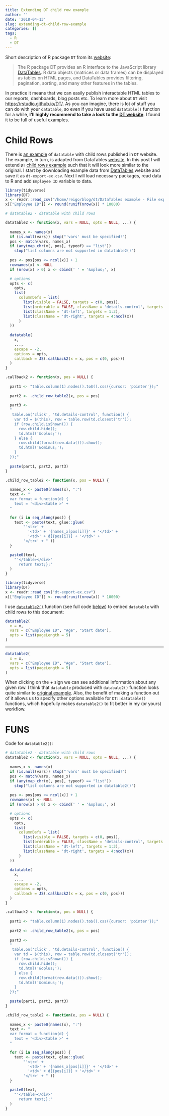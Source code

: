 ```yaml
---
title: Extending DT child row example
author: ''
date: '2018-04-13'
slug: extending-dt-child-row-example
categories: []
tags:
  - R
  - DT
---
```


Short description of R package `DT` from its [website](https://rstudio.github.io/DT/):  

> The R package DT provides an R interface to the JavaScript library [DataTables]((https://datatables.net/)). R data objects (matrices or data frames) can be displayed as tables on HTML pages, and DataTables provides filtering, pagination, sorting, and many other features in the tables.

In practice it means that we can easily publish interactable HTML tables to our reports, dashboards, blog posts etc. To learn more about `DT` visit [https://rstudio.github.io/DT/](https://rstudio.github.io/DT/). As you can imagine, there is lot of stuff you can do with your `datatable`, so even if you have used `datatable()` function for a while, **I'll highly recommend to take a look to the [DT website](https://rstudio.github.io/DT/)**. I found it to be full of useful examples.

# Child Rows

There is [an example](https://rstudio.github.io/DT/002-rowdetails.html) of `datatable` with child rows published in `DT` website. The example, in turn, is adapted from DataTables [website](https://datatables.net/examples/api/row_details.html). In this post I will extend `DT` [child rows example](https://rstudio.github.io/DT/002-rowdetails.html) such that it will look more similar to the original. I start by downloading example data from [DataTables](https://datatables.net/extensions/buttons/examples/initialisation/export.html) website and save it as `dt-export-ex.csv`. Next I will load necessary packages, read data to R and add `Employee ID` variable to data.

```r
library(tidyverse)
library(DT)
x <- readr::read_csv("/home/reigo/blog/dt/DataTables example - File export.csv")
x[["Employee ID"]] <- round(runif(nrow(x)) * 10000)

# datatable2 - datatable with child rows

datatable2 <- function(x, vars = NULL, opts = NULL, ...) {
  
  names_x <- names(x)
  if (is.null(vars)) stop("'vars' must be specified!")
  pos <- match(vars, names_x)
  if (any(map_chr(x[, pos], typeof) == "list"))
    stop("list columns are not supported in datatable2()")
  
  pos <- pos[pos <= ncol(x)] + 1
  rownames(x) <- NULL
  if (nrow(x) > 0) x <- cbind(' ' = '&oplus;', x)

  # options
  opts <- c(
    opts, 
    list(
      columnDefs = list(
        list(visible = FALSE, targets = c(0, pos)),
        list(orderable = FALSE, className = 'details-control', targets = 1),
        list(className = 'dt-left', targets = 1:3),
        list(className = 'dt-right', targets = 4:ncol(x))
      )
  ))
  
  datatable(
    x, 
    ...,
    escape = -2,
    options = opts,
    callback = JS(.callback2(x = x, pos = c(0, pos)))
  )
}

.callback2 <- function(x, pos = NULL) {
  
  part1 <- "table.column(1).nodes().to$().css({cursor: 'pointer'});"
  
  part2 <- .child_row_table2(x, pos = pos)
  
  part3 <- 
  "
   table.on('click', 'td.details-control', function() {
    var td = $(this), row = table.row(td.closest('tr'));
    if (row.child.isShown()) {
      row.child.hide();
      td.html('&oplus;');
    } else {
      row.child(format(row.data())).show();
      td.html('&ominus;');
    }
  });"
  
  paste(part1, part2, part3)
} 

.child_row_table2 <- function(x, pos = NULL) {
  
  names_x <- paste0(names(x), ":")
  text <- "
  var format = function(d) {
    text = '<div><table >' + 
  "

  for (i in seq_along(pos)) {
    text <- paste(text, glue::glue(
        "'<tr>' +
          '<td>' + '{names_x[pos[i]]}' + '</td>' +
          '<td>' + d[{pos[i]}] + '</td>' +
        '</tr>' + " ))
  }

  paste0(text,
    "'</table></div>'
      return text;};"
  )
}

```

```r
library(tidyverse)
library(DT)
x <- readr::read_csv("dt-export-ex.csv")
x[["Employee ID"]] <- round(runif(nrow(x)) * 10000)
```

I use [`datatable2()`](#datatable2) function (see full code [below](#datatable2)) to embed `datatable` with child rows to this document: 

```r
datatable2(
  x = x, 
  vars = c("Employee ID", "Age", "Start date"),
  opts = list(pageLength = 5)
)
```

***

```r
datatable2(
  x = x, 
  vars = c("Employee ID", "Age", "Start date"),
  opts = list(pageLength = 5)
)
```

When clicking on the + sign we can see additional information about any given row. I think that `datatable` produced with `databale2()` function looks quite similar to [original example](https://datatables.net/examples/api/row_details.html). Also, the benefit of making a function out of it allows us to specify other options available for `DT::datatable()` functions, which hopefully makes `datatable2()` to fit better in my (or yours) workflow.  

# FUNS {#datatable2} 

Code for `datatable2()`:

```r
# datatable2 - datatable with child rows
datatable2 <- function(x, vars = NULL, opts = NULL, ...) {
  
  names_x <- names(x)
  if (is.null(vars)) stop("'vars' must be specified!")
  pos <- match(vars, names_x)
  if (any(map_chr(x[, pos], typeof) == "list"))
    stop("list columns are not supported in datatable2()")
  
  pos <- pos[pos <= ncol(x)] + 1
  rownames(x) <- NULL
  if (nrow(x) > 0) x <- cbind(' ' = '&oplus;', x)

  # options
  opts <- c(
    opts, 
    list(
      columnDefs = list(
        list(visible = FALSE, targets = c(0, pos)),
        list(orderable = FALSE, className = 'details-control', targets = 1),
        list(className = 'dt-left', targets = 1:3),
        list(className = 'dt-right', targets = 4:ncol(x))
      )
  ))
  
  datatable(
    x, 
    ...,
    escape = -2,
    options = opts,
    callback = JS(.callback2(x = x, pos = c(0, pos)))
  )
}

.callback2 <- function(x, pos = NULL) {
  
  part1 <- "table.column(1).nodes().to$().css({cursor: 'pointer'});"
  
  part2 <- .child_row_table2(x, pos = pos)
  
  part3 <- 
  "
   table.on('click', 'td.details-control', function() {
    var td = $(this), row = table.row(td.closest('tr'));
    if (row.child.isShown()) {
      row.child.hide();
      td.html('&oplus;');
    } else {
      row.child(format(row.data())).show();
      td.html('&ominus;');
    }
  });"
  
  paste(part1, part2, part3)
} 

.child_row_table2 <- function(x, pos = NULL) {
  
  names_x <- paste0(names(x), ":")
  text <- "
  var format = function(d) {
    text = '<div><table >' + 
  "

  for (i in seq_along(pos)) {
    text <- paste(text, glue::glue(
        "'<tr>' +
          '<td>' + '{names_x[pos[i]]}' + '</td>' +
          '<td>' + d[{pos[i]}] + '</td>' +
        '</tr>' + " ))
  }

  paste0(text,
    "'</table></div>'
      return text;};"
  )
}

```
